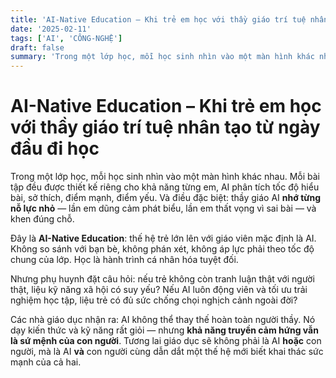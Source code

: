 ```yaml
---
title: 'AI-Native Education – Khi trẻ em học với thầy giáo trí tuệ nhân tạo từ ngày đầu đi học'
date: '2025-02-11'
tags: ['AI', 'CÔNG-NGHỆ']
draft: false
summary: 'Trong một lớp học, mỗi học sinh nhìn vào một màn hình khác nhau. Mỗi bài tập đều được thiết kế riêng'
---
```


# AI-Native Education – Khi trẻ em học với thầy giáo trí tuệ nhân tạo từ ngày đầu đi học

Trong một lớp học, mỗi học sinh nhìn vào một màn hình khác nhau. Mỗi bài tập đều được thiết kế riêng cho khả năng từng em, AI phân tích tốc độ hiểu bài, sở thích, điểm mạnh, điểm yếu. Và điều đặc biệt: thầy giáo AI **nhớ từng nỗ lực nhỏ** — lần em dũng cảm phát biểu, lần em thất vọng vì sai bài — và khen đúng chỗ.

Đây là **AI-Native Education**: thế hệ trẻ lớn lên với giáo viên mặc định là AI. Không so sánh với bạn bè, không phán xét, không áp lực phải theo tốc độ chung của lớp. Học là hành trình cá nhân hóa tuyệt đối.

Nhưng phụ huynh đặt câu hỏi: nếu trẻ không còn tranh luận thật với người thật, liệu kỹ năng xã hội có suy yếu? Nếu AI luôn động viên và tối ưu trải nghiệm học tập, liệu trẻ có đủ sức chống chọi nghịch cảnh ngoài đời?

Các nhà giáo dục nhận ra: AI không thể thay thế hoàn toàn người thầy. Nó dạy kiến thức và kỹ năng rất giỏi — nhưng **khả năng truyền cảm hứng vẫn là sứ mệnh của con người**. Tương lai giáo dục sẽ không phải là AI **hoặc** con người, mà là AI **và** con người cùng dẫn dắt một thế hệ mới biết khai thác sức mạnh của cả hai.